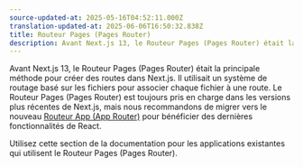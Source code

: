 ```yaml
---
source-updated-at: 2025-05-16T04:52:11.000Z
translation-updated-at: 2025-06-06T16:50:32.838Z
title: Routeur Pages (Pages Router)
description: Avant Next.js 13, le Routeur Pages (Pages Router) était la principale méthode pour créer des routes dans Next.js avec un système de routage basé sur les fichiers.
---
```


Avant Next.js 13, le Routeur Pages (Pages Router) était la principale méthode pour créer des routes dans Next.js. Il utilisait un système de routage basé sur les fichiers pour associer chaque fichier à une route. Le Routeur Pages (Pages Router) est toujours pris en charge dans les versions plus récentes de Next.js, mais nous recommandons de migrer vers le nouveau [Routeur App (App Router)](/docs/app) pour bénéficier des dernières fonctionnalités de React.

Utilisez cette section de la documentation pour les applications existantes qui utilisent le Routeur Pages (Pages Router).